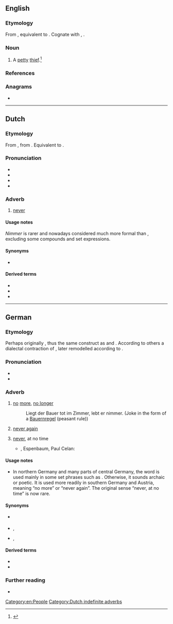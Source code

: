 {{also|Nimmer}}
==English==

===Etymology===
{{root|en|ine-pro|*nem-}}
From {{inh|en|enm|nimere}}, equivalent to {{suf|en|nim|t1=to filch, steal|er|id2=agent noun}}. Cognate with {{cog|nl|nemer|t=taker}}, {{cog|de|Nehmer|t=taker}}.

===Noun===
{{en-noun}}

# A [[petty]] [[thief]].<ref>{{cite-book|title=Blacks Law Dictionary|edition=Abridged Eighth|author=Garner, Bryan A.|year=2005|publisher=Thomson/West|isbn=0314158634|page=880|text=}}</ref>

===References===
<references/>

===Anagrams===
* {{anagrams|en|a=eimmnr|mermin}}

[[Category:en:People]]

----

==Dutch==

===Etymology===
From {{inh|nl|dum|nemmer}}, from {{inh|nl|odt|niemer}}. Equivalent to {{prefix|nl|n|immer}}.

===Pronunciation===
* {{IPA|nl|/ˈnɪ.mər/}}
* {{audio|nl|Nl-nimmer.ogg|Audio}}
* {{hyphenation|nl|nim|mer}}
* {{rhymes|nl|ɪmər|s=2}}

===Adverb===
{{nl-adv}}

# {{lb|nl|formal|or|dated}} [[never]]

====Usage notes====
''Nimmer'' is rarer and nowadays considered much more formal than {{m|nl|nooit}}, excluding some compounds and set expressions.

====Synonyms====
* {{l|nl|nooit}}

====Derived terms====
* {{l|nl|nooit en te nimmer}}
* {{l|nl|nimmermeer}}
* {{l|nl|nooit ofte nimmer}}

[[Category:Dutch indefinite adverbs]]

----

==German==

===Etymology===
Perhaps originally {{prefix|de|ni|immer}}, thus the same construct as {{cog|en|ever}} and {{m|en|never}}. According to others a dialectal contraction of {{m|de|nie mehr}}, later remodelled according to {{m|de|immer}}.

===Pronunciation===
* {{IPA|de|/ˈnɪmər/}}
* {{audio|de|De-nimmer.ogg|Audio}}

===Adverb===
{{de-adv}}

# {{lb|de|regional|chiefly|southern Germany|Austria}} [[no]] [[more]], [[no longer]]
#: Liegt der Bauer tot im Zimmer, lebt er nimmer. (Joke in the form of a [[Bauernregel]] (peasant rule))
# {{lb|de|regional|chiefly|southern Germany|Austria}} [[never again]]
# {{lb|de|archaic|or|poetic|literary}} [[never]], at no time
#* {{rfdate|de}}, Espenbaum, Paul Celan:
#*: {{quote|de|Meiner Mutter Haar ward '''nimmer''' weiß.}}

====Usage notes====
* In northern Germany and many parts of central Germany, the word is used mainly in some set phrases such as {{m|de|nie und nimmer||never ever}}. Otherwise, it sounds archaic or poetic. It is used more readily in southern Germany and Austria, meaning “no more” or “never again”. The original sense “never, at no time” is now rare.

====Synonyms====
* {{sense|no more}} {{l|de|nicht mehr}}
* {{sense|never again}} {{l|de|nie mehr}}, {{l|de|nie wieder}}
* {{sense|never}} {{l|de|nie}}, {{l|de|niemals}}

====Derived terms====
* {{l|de|nimmermehr}}
* {{l|de|Nimmersatt}}

===Further reading===
* {{R:Duden}}